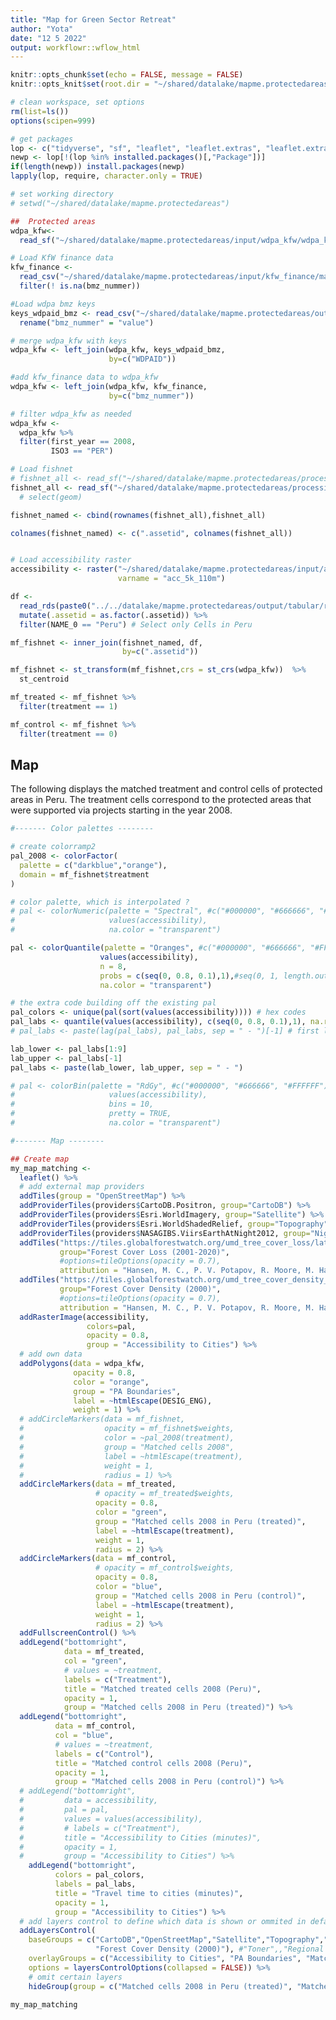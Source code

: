 ```yaml
---
title: "Map for Green Sector Retreat"
author: "Yota"
date: "12 5 2022"
output: workflowr::wflow_html
---
```


```r
knitr::opts_chunk$set(echo = FALSE, message = FALSE)
knitr::opts_knit$set(root.dir = "~/shared/datalake/mapme.protectedareas")
```

```r
# clean workspace, set options
rm(list=ls())
options(scipen=999)

# get packages
lop <- c("tidyverse", "sf", "leaflet", "leaflet.extras", "leaflet.extras2", "ggsci", "scales", "htmltools", "RColorBrewer", "raster", "rgdal", "stars")
newp <- lop[!(lop %in% installed.packages()[,"Package"])]
if(length(newp)) install.packages(newp)
lapply(lop, require, character.only = TRUE)

# set working directory
# setwd("~/shared/datalake/mapme.protectedareas")
```

```r

##  Protected areas
wdpa_kfw<-
  read_sf("~/shared/datalake/mapme.protectedareas/input/wdpa_kfw/wdpa_kfw_spatial_latinamerica_2021-02-01_supportedPAs_unique.gpkg")

# Load KfW finance data 
kfw_finance <- 
  read_csv("~/shared/datalake/mapme.protectedareas/input/kfw_finance/mapme.protectedareas_kfw-finance-2021-03-17.csv") %>% 
  filter(! is.na(bmz_nummer))

#Load wdpa bmz keys
keys_wdpaid_bmz <- read_csv("~/shared/datalake/mapme.protectedareas/output/matching/model_frames/keys_wdpaid_bmz.csv") %>% 
  rename("bmz_nummer" = "value")

# merge wdpa_kfw with keys
wdpa_kfw <- left_join(wdpa_kfw, keys_wdpaid_bmz,
                      by=c("WDPAID"))

#add kfw_finance data to wdpa_kfw
wdpa_kfw <- left_join(wdpa_kfw, kfw_finance, 
                      by=c("bmz_nummer")) 

# filter wdpa_kfw as needed
wdpa_kfw <- 
  wdpa_kfw %>% 
  filter(first_year == 2008,
         ISO3 == "PER")

# Load fishnet
# fishnet_all <- read_sf("~/shared/datalake/mapme.protectedareas/processing/fishnet/honeycomb_5_sqkm.gpkg")
fishnet_all <- read_sf("~/shared/datalake/mapme.protectedareas/processing/fishnet/honeycomb_5_sqkm_subset_intersect.gpkg") #%>% 
  # select(geom)

fishnet_named <- cbind(rownames(fishnet_all),fishnet_all)

colnames(fishnet_named) <- c(".assetid", colnames(fishnet_all))


# Load accessibility raster
accessibility <- raster("~/shared/datalake/mapme.protectedareas/input/accessibility_to_cities/2015/acc_5k_110mio_Peru.tif",
                        varname = "acc_5k_110m")

```

```r

df <- 
  read_rds(paste0("../../datalake/mapme.protectedareas/output/tabular/regression_input/PSM/psm_matched_data_2008.rds")) %>% 
  mutate(.assetid = as.factor(.assetid)) %>% 
  filter(NAME_0 == "Peru") # Select only Cells in Peru

mf_fishnet <- inner_join(fishnet_named, df,
                         by=c(".assetid"))

mf_fishnet <- st_transform(mf_fishnet,crs = st_crs(wdpa_kfw))  %>% 
  st_centroid

mf_treated <- mf_fishnet %>% 
  filter(treatment == 1)

mf_control <- mf_fishnet %>% 
  filter(treatment == 0)

```

## Map 

The following displays the matched treatment and control cells of protected areas in Peru. The treatment cells correspond to the protected areas that were supported via projects starting in the year 2008. 

```r
#------- Color palettes --------

# create colorramp2
pal_2008 <- colorFactor(
  palette = c("darkblue","orange"),
  domain = mf_fishnet$treatment
)

# color palette, which is interpolated ?
# pal <- colorNumeric(palette = "Spectral", #c("#000000", "#666666", "#FFFFFF"), 
#                     values(accessibility),
#                     na.color = "transparent")

pal <- colorQuantile(palette = "Oranges", #c("#000000", "#666666", "#FFFFFF"),
                    values(accessibility),
                    n = 8,
                    probs = c(seq(0, 0.8, 0.1),1),#seq(0, 1, length.out = 9),
                    na.color = "transparent")

# the extra code building off the existing pal
pal_colors <- unique(pal(sort(values(accessibility)))) # hex codes
pal_labs <- quantile(values(accessibility), c(seq(0, 0.8, 0.1),1), na.rm = TRUE) # depends on n from pal
# pal_labs <- paste(lag(pal_labs), pal_labs, sep = " - ")[-1] # first lag is NA

lab_lower <- pal_labs[1:9]
lab_upper <- pal_labs[-1]
pal_labs <- paste(lab_lower, lab_upper, sep = " - ")

# pal <- colorBin(palette = "RdGy", #c("#000000", "#666666", "#FFFFFF"), 
#                     values(accessibility),
#                     bins = 10,
#                     pretty = TRUE,
#                     na.color = "transparent")

#------- Map --------

## Create map
my_map_matching <-
  leaflet() %>%
  # add external map providers
  addTiles(group = "OpenStreetMap") %>%
  addProviderTiles(providers$CartoDB.Positron, group="CartoDB") %>%
  addProviderTiles(providers$Esri.WorldImagery, group="Satellite") %>%
  addProviderTiles(providers$Esri.WorldShadedRelief, group="Topography") %>%
  addProviderTiles(providers$NASAGIBS.ViirsEarthAtNight2012, group="Nightlights") %>%
  addTiles("https://tiles.globalforestwatch.org/umd_tree_cover_loss/latest/dynamic/{z}/{x}/{y}/2000/2008.png",
           group="Forest Cover Loss (2001-2020)",
           #options=tileOptions(opacity = 0.7),
           attribution = "Hansen, M. C., P. V. Potapov, R. Moore, M. Hancher, S. A. Turubanova, A. Tyukavina, D. Thau, S. V. Stehman, S. J. Goetz, T. R. Loveland, A. Kommareddy, A. Egorov, L. Chini, C. O. Justice, and J. R. G. Townshend. 2013. “High-Resolution Global Maps of 21st-Century Forest Cover Change.” Science 342 (15 November): 850–53. Data available on-line from: http://earthenginepartners.appspot.com/science-2013-global-forest.")%>%
  addTiles("https://tiles.globalforestwatch.org/umd_tree_cover_density_2000/latest/dynamic/{z}/{x}/{y}/2000/2008.png",
           group="Forest Cover Density (2000)",
           #options=tileOptions(opacity = 0.7),
           attribution = "Hansen, M. C., P. V. Potapov, R. Moore, M. Hancher, S. A. Turubanova, A. Tyukavina, D. Thau, S. V. Stehman, S. J. Goetz, T. R. Loveland, A. Kommareddy, A. Egorov, L. Chini, C. O. Justice, and J. R. G. Townshend. 2013. “High-Resolution Global Maps of 21st-Century Forest Cover Change.” Science 342 (15 November): 850–53. Data available on-line from: http://earthenginepartners.appspot.com/science-2013-global-forest.")%>%
  addRasterImage(accessibility, 
                 colors=pal, 
                 opacity = 0.8, 
                 group = "Accessibility to Cities") %>% 
  # add own data
  addPolygons(data = wdpa_kfw,
              opacity = 0.8,
              color = "orange", 
              group = "PA Boundaries",
              label = ~htmlEscape(DESIG_ENG),
              weight = 1) %>%
  # addCircleMarkers(data = mf_fishnet,
  #                  opacity = mf_fishnet$weights,
  #                  color = ~pal_2008(treatment),
  #                  group = "Matched cells 2008",
  #                  label = ~htmlEscape(treatment),
  #                  weight = 1,
  #                  radius = 1) %>%
  addCircleMarkers(data = mf_treated,
                   # opacity = mf_treated$weights,
                   opacity = 0.8,
                   color = "green",
                   group = "Matched cells 2008 in Peru (treated)",
                   label = ~htmlEscape(treatment),
                   weight = 1,
                   radius = 2) %>%
  addCircleMarkers(data = mf_control,
                   # opacity = mf_control$weights,
                   opacity = 0.8,
                   color = "blue",
                   group = "Matched cells 2008 in Peru (control)",
                   label = ~htmlEscape(treatment),
                   weight = 1,
                   radius = 2) %>%
  addFullscreenControl() %>%
  addLegend("bottomright",
            data = mf_treated,
            col = "green",
            # values = ~treatment,
            labels = c("Treatment"),
            title = "Matched treated cells 2008 (Peru)",
            opacity = 1,
            group = "Matched cells 2008 in Peru (treated)") %>%
  addLegend("bottomright",
          data = mf_control,
          col = "blue",
          # values = ~treatment,
          labels = c("Control"),
          title = "Matched control cells 2008 (Peru)",
          opacity = 1,
          group = "Matched cells 2008 in Peru (control)") %>%
  # addLegend("bottomright",
  #         data = accessibility,
  #         pal = pal,
  #         values = values(accessibility),
  #         # labels = c("Treatment"),
  #         title = "Accessibility to Cities (minutes)",
  #         opacity = 1,
  #         group = "Accessibility to Cities") %>%
    addLegend("bottomright",
          colors = pal_colors,
          labels = pal_labs,
          title = "Travel time to cities (minutes)",
          opacity = 1,
          group = "Accessibility to Cities") %>%
  # add layers control to define which data is shown or ommited in default view
  addLayersControl(
    baseGroups = c("CartoDB","OpenStreetMap","Satellite","Topography","Nightlights", "Forest Cover Loss (2001-2020)", 
                   "Forest Cover Density (2000)"), #"Toner",,"Regional Primary Forests (2001)"
    overlayGroups = c("Accessibility to Cities", "PA Boundaries", "Matched cells 2008 in Peru (treated)", "Matched cells 2008 in Peru (control)"),
    options = layersControlOptions(collapsed = FALSE)) %>%
    # omit certain layers
    hideGroup(group = c("Matched cells 2008 in Peru (treated)", "Matched cells 2008 in Peru (control)", "Accessibility to Cities"))

my_map_matching


```
